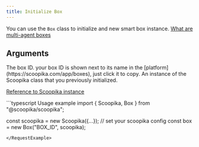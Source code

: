 ```yaml
---
title: Initialize Box
---
```


You can use the `Box` class to initialize and new smart box instance. [What are multi-agent boxes](/essentials/multi-agent-boxes)

## Arguments

<ParamField path="id" type="string" required>
  The box ID. your box ID is shown next to its name in the [platform](https://scoopika.com/app/boxes), just click it to copy.
</ParamField>

<ParamField path="scoopika" type="Scoopika" required>
  An instance of the Scoopika class that you previously initialized.

  [Reference to Scoopika instance](/packages/ts/scoopika/scoopika)
</ParamField>

<RequestExample>
```typescript Usage example
import { Scoopika, Box } from "@scoopika/scoopika";

const scoopika = new Scoopika({...}); // set your scoopika config
const box = new Box("BOX_ID", scoopika);
```
</RequestExample>
